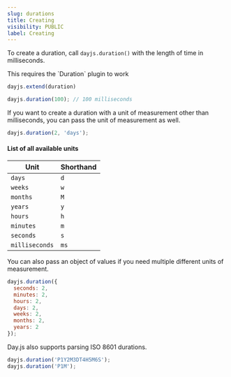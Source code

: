 ```yaml
---
slug: durations
title: Creating
visibility: PUBLIC
label: Creating
---
```


To create a duration, call `dayjs.duration()` with the length of time in milliseconds.

<Callout type="info">
This requires the `Duration` plugin to work
</Callout>

```javascript
dayjs.extend(duration)

dayjs.duration(100); // 100 milliseconds
```

If you want to create a duration with a unit of measurement other than milliseconds, you can pass the unit of measurement as well.

```javascript
dayjs.duration(2, 'days');
```
#### List of all available units

| Unit           | Shorthand |
| -------------  | --------- |
| `days`         | `d`       |
| `weeks`        | `w`       |
| `months`       | `M`       |
| `years`        | `y`       |
| `hours`        | `h`       |
| `minutes`      | `m`       |
| `seconds`      | `s`       |
| `milliseconds` | `ms`      |

You can also pass an object of values if you need multiple different units of measurement.

```javascript
dayjs.duration({
  seconds: 2,
  minutes: 2,
  hours: 2,
  days: 2,
  weeks: 2,
  months: 2,
  years: 2
});
```

Day.js also supports parsing ISO 8601 durations.

```js
dayjs.duration('P1Y2M3DT4H5M6S');
dayjs.duration('P1M');
```